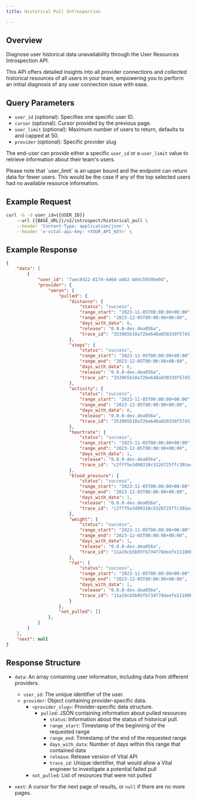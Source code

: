 ```yaml
---
title: Historical Pull Introspection

---
```


## Overview

Diagnose user historical data unavailability through the User Resources Introspection API.

This API offers detailed insights into all provider connections and collected historical resources of all users in your team,
empowering you to perform an initial diagnosis of any user connection issue with ease.

## Query Parameters

- `user_id` (optional): Specifies one specific user ID.
- `cursor` (optional): Cursor provided by the previous page.
- `user_limit` (optional): Maximum number of users to return, defaults to and capped at 50.
- `provider` (optional): Specific provider slug

The end-user can provide either a specific `user_id` or a `user_limit` value to retrieve information about their team's users.

<Warning>
Please note that `user_limit` is an upper bound and the endpoint can return data for fewer users.
This would be the case if any of the top selected users had no available resource information.
</Warning>

## Example Request

<SnippetGroup>

```bash Fetching information about user's resources
curl -G -d user_id={{USER_ID}}
    --url {{BASE_URL}}/v2/introspect/historical_pull \
    --header 'Content-Type: application/json' \
    --header 'x-vital-api-key: <YOUR_API_KEY>' \
```

</SnippetGroup>

## Example Response

```json
{
    "data": [
        {
            "user_id": "7aec8422-8174-4464-a4b2-b04c5939be0d",
            "provider": {
                "omron": {
                    "pulled": {
                        "distance": {
                            "status": "success",
                            "range_start": "2023-11-05T00:00:00+00:00",
                            "range_end": "2023-12-05T00:00:00+00:00",
                            "days_with_data": 0,
                            "release": "0.0.0-dev.dea056a",
                            "trace_id": "353965b18a72be648a030339f57451c2"
                        },
                        "steps": {
                            "status": "success",
                            "range_start": "2023-11-05T00:00:00+00:00",
                            "range_end": "2023-12-05T00:00:00+00:00",
                            "days_with_data": 0,
                            "release": "0.0.0-dev.dea056a",
                            "trace_id": "353965b18a72be648a030339f57451c2"
                        },
                        "activity": {
                            "status": "success",
                            "range_start": "2023-11-05T00:00:00+00:00",
                            "range_end": "2023-12-05T00:00:00+00:00",
                            "days_with_data": 0,
                            "release": "0.0.0-dev.dea056a",
                            "trace_id": "353965b18a72be648a030339f57451c2"
                        },
                        "heartrate": {
                            "status": "success",
                            "range_start": "2023-11-05T00:00:00+00:00",
                            "range_end": "2023-12-05T00:00:00+00:00",
                            "days_with_data": 1,
                            "release": "0.0.0-dev.dea056a",
                            "trace_id": "c2fff5e3d90310c5326725ffc301ec90"
                        },
                        "blood_pressure": {
                            "status": "success",
                            "range_start": "2023-11-05T00:00:00+00:00",
                            "range_end": "2023-12-05T00:00:00+00:00",
                            "days_with_data": 1,
                            "release": "0.0.0-dev.dea056a",
                            "trace_id": "c2fff5e3d90310c5326725ffc301ec90"
                        },
                        "weight": {
                            "status": "success",
                            "range_start": "2023-11-05T00:00:00+00:00",
                            "range_end": "2023-12-05T00:00:00+00:00",
                            "days_with_data": 1,
                            "release": "0.0.0-dev.dea056a",
                            "trace_id": "11a19cb5b05fb734f78deefe11100bef"
                        },
                        "fat": {
                            "status": "success",
                            "range_start": "2023-11-05T00:00:00+00:00",
                            "range_end": "2023-12-05T00:00:00+00:00",
                            "days_with_data": 1,
                            "release": "0.0.0-dev.dea056a",
                            "trace_id": "11a19cb5b05fb734f78deefe11100bef"
                        }
                    },
                    "not_pulled": []
                },
            }
        }
    ],
    "next": null
}
```

## Response Structure

- `data`: An array containing user information, including data from different providers.
  - `user_id`: The unique identifier of the user.
  - `provider`: Object containing provider-specific data.
    - `<provider_slug>`: Provider-specific data structure.
      - `pulled`: JSON containing information about pulled resources
        - `status`: Information about the status of historical pull. 
        - `range_start`: Timestamp of the beginning of the requested range
        - `range_end`: Timestamp of the end of the requested range
        - `days_with_data`: Number of days within this range that contained data
        - `release`: Release version of Vital API
        - `trace_id`: Unique identifier, that would allow a Vital engineer to investigate a potential failed pull
     - `not_pulled`: List of resources that were not pulled

- `next`: A cursor for the next page of results, or `null` if there are no more pages.
